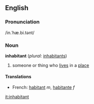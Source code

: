 ==English==

=== Pronunciation ===
/in.ˈhæ.bi.tənt/

===Noun===
'''inhabitant'''  (''plural:'' [[inhabitants]])
# someone or thing who [[lives]] in a [[place]]

====Translations====
*French: [[habitant]] ''m'', [[habitante]] ''f''

[[it:inhabitant]]